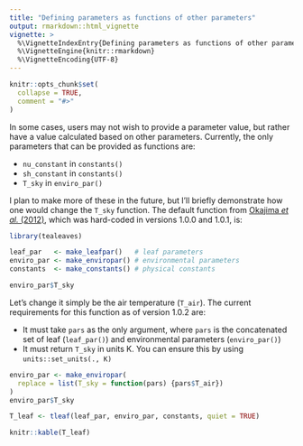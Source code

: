 ```yaml
---
title: "Defining parameters as functions of other parameters"
output: rmarkdown::html_vignette
vignette: >
  %\VignetteIndexEntry{Defining parameters as functions of other parameters}
  %\VignetteEngine{knitr::rmarkdown}
  %\VignetteEncoding{UTF-8}
---
```


```r
knitr::opts_chunk$set(
  collapse = TRUE,
  comment = "#>"
)
```

In some cases, users may not wish to provide a parameter value, but rather have a value calculated based on other parameters. Currently, the only parameters that can be provided as functions are:

- `nu_constant` in `constants()`
- `sh_constant` in `constants()`
- `T_sky` in `enviro_par()`

I plan to make more of these in the future, but I'll briefly demonstrate how one would change the `T_sky` function. The default function from [Okajima *et al.* (2012)](https://doi.org/10.1007/s11284-011-0905-5), which was hard-coded in versions 1.0.0 and 1.0.1, is:

```r

library(tealeaves)

leaf_par   <- make_leafpar()   # leaf parameters
enviro_par <- make_enviropar() # environmental parameters
constants  <- make_constants() # physical constants

enviro_par$T_sky

```

Let's change it simply be the air temperature (`T_air`). The current requirements for this function as of version 1.0.2 are:

- It must take `pars` as the only argument, where `pars` is the concatenated set of leaf (`leaf_par()`) and environmental parameters (`enviro_par()`)
- It must return `T_sky` in units K. You can ensure this by using `units::set_units(., K)`

```r

enviro_par <- make_enviropar(
  replace = list(T_sky = function(pars) {pars$T_air})
)
enviro_par$T_sky

T_leaf <- tleaf(leaf_par, enviro_par, constants, quiet = TRUE)

knitr::kable(T_leaf)

```
